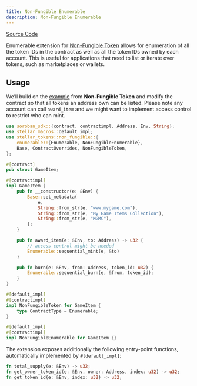 ```yaml
---
title: Non-Fungible Enumerable
description: Non-Fungible Enumerable
---
```


[Source Code](https://github.com/OpenZeppelin/stellar-contracts/tree/main/packages/tokens/src/non-fungible/extensions/enumerable)

Enumerable extension for [Non-Fungible Token](tokens/non-fungible/non-fungible.adoc) allows for enumeration
of all the token IDs in the contract as well as all the token IDs owned by each account. This is
useful for applications that need to list or iterate over tokens, such as marketplaces or wallets.

## Usage

We’ll build on the [example](tokens/non-fungible/non-fungible.adoc#usage) from **Non-Fungible Token**
and modify the contract so that all tokens an address own can be listed. Please note any account
can call `award_item` and we might want to implement access control to restrict who can mint.

```rust
use soroban_sdk::{contract, contractimpl, Address, Env, String};
use stellar_macros::default_impl;
use stellar_tokens::non_fungible::{
    enumerable::{Enumerable, NonFungibleEnumerable},
    Base, ContractOverrides, NonFungibleToken,
};

#[contract]
pub struct GameItem;

#[contractimpl]
impl GameItem {
    pub fn __constructor(e: &Env) {
        Base::set_metadata(
            e,
            String::from_str(e, "www.mygame.com"),
            String::from_str(e, "My Game Items Collection"),
            String::from_str(e, "MGMC"),
        );
    }

    pub fn award_item(e: &Env, to: Address) -> u32 {
        // access control might be needed
        Enumerable::sequential_mint(e, &to)
    }

    pub fn burn(e: &Env, from: Address, token_id: u32) {
        Enumerable::sequential_burn(e, &from, token_id);
    }
}

#[default_impl]
#[contractimpl]
impl NonFungibleToken for GameItem {
    type ContractType = Enumerable;
}

#[default_impl]
#[contractimpl]
impl NonFungibleEnumerable for GameItem {}
```

The extension exposes additionally the following entry-point functions, automatically implemented by `#[default_impl]`:

```rust
fn total_supply(e: &Env) -> u32;
fn get_owner_token_id(e: &Env, owner: Address, index: u32) -> u32;
fn get_token_id(e: &Env, index: u32) -> u32;
```
